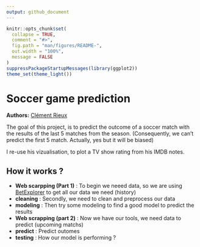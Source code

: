 ```yaml
---
output: github_document
---
```


<!-- README.md is generated from README.Rmd. Please edit that file -->


```r
knitr::opts_chunk$set(
  collapse = TRUE,
  comment = "#>",
  fig.path = "man/figures/README-",
  out.width = "100%",
  message = FALSE
)
suppressPackageStartupMessages(library(ggplot2))
theme_set(theme_light())
```

# Soccer game prediction

**Authors:** [Clément Rieux](https://github.com/clementrx)

The goal of this project, is to predict the outcome of a soccer match with the results of the last 5 matches from the season. (Consequently, we can't predict the first 5 match. Actually, yes but it will be biased)

I re-use his vizualisation, to plot a TV show rating from his IMDB notes.

## How it works ?

  - **Web scarpping (Part 1)** : To begin we neeed data, so we are using [BetExplorer](https://www.betexplorer.com/soccer/) to get all our data we need (history)
  - **cleaning** : Secondly, we need to clean and preprocess our data
  - **modeling** : Then try some modeling to find a good model to predict the results
  - **Web scrapping (part 2)** : Now we have our tools, we need data to predict (upcoming matchs)
  - **predict** : Predict outomes
  - **testing** : How our model is performing ?
